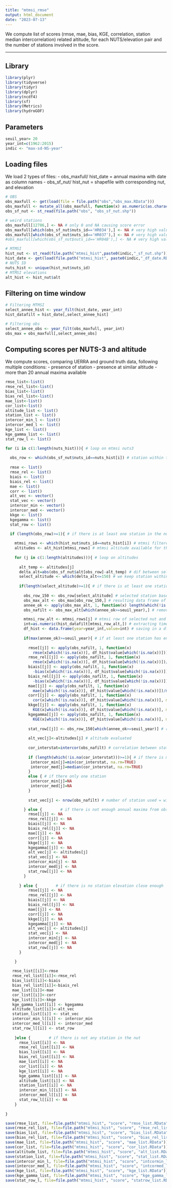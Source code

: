 ```yaml
---
title: "mtmsi_rmse"
output: html_document
date: "2023-07-13"
---
```


We compute list of scores (rmse, mae, bias, KGE, correlation, station median intercorrelation) related altitude, for each NUTS/elevation pair and the number of stations involved in the score.

---

## Library

```r

library(plyr)
library(tidyverse)
library(tidyr)
library(dplyr)
library(ncdf4)
library(sf)
library(Metrics)
library(hydroGOF)

```

## Parameters

```r

seuil_year= 20 
year_int=c(1962:2015)
indic <- "max-sd-NS-year"

```

## Loading files

We load 2 types of files:
- obs_maxfull/ hist_date = annual maxima with date as column names
- obs_sf_nut/ hist_nut = shapefile with corresponding nut, and elevation 

```r

# OBS
obs_maxfull <- get(load(file = file.path("obs","obs_max.RData")))
obs_maxfull <- mutate_all(obs_maxfull, function(x) as.numeric(as.character(x)))
obs_sf_nut <- st_read(file.path("obs", "obs_sf_nut.shp"))

# weird stations
obs_maxfull[12786,] <- NA # only 0 and NA causing score error
obs_maxfull[which(obs_sf_nut$nuts_id=='HR034'),] <- NA # very high values at 300m
obs_maxfull[which(obs_sf_nut$nuts_id=='HR037'),] <- NA # very high values at 200m
#obs_maxfull[which(obs_sf_nut$nuts_id=='HR04B'),] <- NA # very high values at 100m

# MTMSI
hist_nut <- st_read(file.path("mtmsi_hist",paste0(indic,"_sf_nut.shp"))) # dataframe with nuts correspondances
hist_date <- get(load(file.path("mtmsi_hist", paste0(indic,"_df_date.RData")))) # dataframe with dates
# NUTS ID
nuts_hist <- unique(hist_nut$nuts_id)
# MTMSI elevations
alt_hist <- hist_nut$alt

```

## Filtering on time window

```r

# Filtering MTMSI 
select_annee_hist <- year_filt(hist_date, year_int)
hist_datafilt = hist_date[,select_annee_hist]

# Filtering obs 
select_annee_obs <- year_filt(obs_maxfull, year_int)
obs_max = obs_maxfull[,select_annee_obs]

```

## Computing scores per NUTS-3 and altitude

We compute scores, comparing UERRA and ground truth data, following multiple conditions:
- presence of station
- presence at similar altitude
- more than 20 annual maxima available

```r

rmse_list<-list()
rmse_rel_list<-list()
bias_list<-list()
bias_rel_list<-list()
mae_list<-list()
cor_list<-list()
altitude_list <- list()
station_list <- list()
intercor_min_l <- list()
intercor_med_l <- list()
kge_list <- list()
kge_gamma_list <- list()
stat_row_l <- list()

for (i in c(1:length(nuts_hist))){ # loop on mtmsi nuts3 
  
  obs_row <- which(obs_sf_nut$nuts_id==nuts_hist[i]) # station within the selected nut3
  
  rmse <- list()
  rmse_rel <- list()
  biais <- list()
  biais_rel <- list()
  mae <- list()
  corr <- list()
  alt_vec <- vector()
  stat_vec <- vector()
  intercor_min <- vector()
  intercor_med <- vector()
  kkge <- list()
  kgegamma <- list()
  stat_row <- list()

  if (length(obs_row)>=1){ # if there is at least one station in the nut
    
    mtmsi_rows <- which(hist_nut$nuts_id==nuts_hist[i]) # mtmsi filtered on selected nuts3
    altitudes <- alt_hist[mtmsi_rows] # mtmsi altitude available for the nuts3
    
    for (j in c(1:length(altitudes))){ # loop on altitudes 
      
      alt_temp <- altitudes[j]
      delta_alt=abs(obs_sf_nut$alt[obs_row]-alt_temp) # dif between selected alt and station elevations
      select_altitude <- which(delta_alt<=150) # we keep station within 150m elevation delta
      
      if(length(select_altitude)>=1){ # if there is at least one station at same altitude
        
        obs_row_150 <- obs_row[select_altitude] # selected station based on nuts and altitude selection
        obs_max_alt <- obs_max[obs_row_150,] # resulting data frame of max
        annee_ok <- apply(obs_max_alt, 1, function(x) length(which(!is.na(x)))) # number of annual maxima available for every station
        obs_nafilt <- obs_max_alt[which(annee_ok>=seuil_year),] # removing data from station with less than  20 annual maxima

        mtmsi_row_alt <- mtmsi_rows[j] # mtmsi row of selected nut and altitude
        int=as.numeric(hist_datafilt[mtmsi_row_alt,]) # extracting timeseries of that row
        df_hist <- data.frame(year=year_int,value=int) # saving in a df
        
        if(max(annee_ok)>=seuil_year){ # if at least one station has enough annual max
          
          rmse[[j]] <- apply(obs_nafilt, 1, function(x) 
            rmse(x[which(!is.na(x))], df_hist$value[which(!is.na(x))]))
          rmse_rel[[j]] <- apply(obs_nafilt, 1, function(x) 
            rmse(x[which(!is.na(x))], df_hist$value[which(!is.na(x))])/mean(x, na.rm = TRUE)*100)
          biais[[j]] <- apply(obs_nafilt, 1, function(x) 
            -bias(x[which(!is.na(x))], df_hist$value[which(!is.na(x))]))
          biais_rel[[j]] <- apply(obs_nafilt, 1, function(x) 
            -bias(x[which(!is.na(x))], df_hist$value[which(!is.na(x))])/mean(x, na.rm = TRUE)*100)
          mae[[j]] <- apply(obs_nafilt, 1, function(x) 
            mae(x[which(!is.na(x))], df_hist$value[which(!is.na(x))])/mean(x, na.rm = TRUE))
          corr[[j]] <- apply(obs_nafilt, 1, function(x) 
            cor(x[which(!is.na(x))], df_hist$value[which(!is.na(x))], method = "pearson"))
          kkge[[j]] <- apply(obs_nafilt, 1, function(x) 
            KGE(x[which(!is.na(x))], df_hist$value[which(!is.na(x))], method = "2012"))
          kgegamma[[j]] <- apply(obs_nafilt, 1, function(x) 
            KGE(x[which(!is.na(x))], df_hist$value[which(!is.na(x))], method = "2012", out.type="full")$KGE.elements[3])
          
          stat_row[[j]] <- obs_row_150[which(annee_ok>=seuil_year)] # rows of selected station, to keep track of which station were used
          
          alt_vec[j]<-altitudes[j] # altitude evaluated
          
          cor_interstat=intercor(obs_nafilt) # correlation between station
          
          if (length(which(!is.na(cor_interstat)))>=1){ # if there is more than 1 station, we summarize the intercor score
           intercor_min[j]=min(cor_interstat, na.rm=TRUE)
           intercor_med[j]=median(cor_interstat, na.rm=TRUE)
          }
          else { # if there only one station
           intercor_min[j]=NA
           intercor_med[j]=NA
          }
          
          stat_vec[j] <- nrow(obs_nafilt) # number of station used = with enough data

        } else {        # if there is not enough annual maxima from obs
          rmse[[j]] <- NA
          rmse_rel[[j]] <- NA
          biais[[j]] <- NA
          biais_rel[[j]] <- NA
          mae[[j]] <- NA
          corr[[j]] <- NA
          kkge[[j]] <- NA
          kgegamma[[j]] <- NA
          alt_vec[j] <- altitudes[j]
          stat_vec[j] <- NA
          intercor_min[j] <- NA
          intercor_med[j] <- NA
          stat_row[[j]] <- NA
        }
      
      } else {        # if there is no station elevation close enough
          rmse[[j]] <- NA
          rmse_rel[[j]] <- NA
          biais[[j]] <- NA
          biais_rel[[j]] <- NA
          mae[[j]] <- NA
          corr[[j]] <- NA
          kkge[[j]] <- NA 
          kgegamma[[j]] <- NA
          alt_vec[j] <- altitudes[j]
          stat_vec[j] <- NA
          intercor_min[j] <- NA
          intercor_med[j] <- NA
          stat_row[[j]] <- NA
      }

    } 
    
   rmse_list[[i]]<-rmse
   rmse_rel_list[[i]]<-rmse_rel
   bias_list[[i]]<-biais
   bias_rel_list[[i]]<-biais_rel
   mae_list[[i]]<-mae
   cor_list[[i]]<-corr
   kge_list[[i]]<-kkge 
   kge_gamma_list[[i]] <- kgegamma
   altitude_list[[i]]<-alt_vec
   station_list[[i]] <- stat_vec
   intercor_min_l[[i]] <- intercor_min
   intercor_med_l[[i]] <- intercor_med
   stat_row_l[[i]] <- stat_row
   
    }else {        # if there is not any station in the nut
      rmse_list[[i]] <- NA
      rmse_rel_list[[i]] <- NA
      bias_list[[i]] <- NA
      bias_rel_list[[i]] <- NA
      mae_list[[i]] <- NA
      cor_list[[i]] <- NA
      kge_list[[i]] <- NA 
      kge_gamma_list[[i]] <- NA
      altitude_list[[i]] <- NA
      station_list[[i]] <- NA
      intercor_min_l[[i]] <- NA
      intercor_med_l[[i]] <- NA
      stat_row_l[[i]] <- NA
    }
      
}

save(rmse_list, file=file.path("mtmsi_hist", "score", "rmse_list.RData"))
save(rmse_rel_list, file=file.path("mtmsi_hist", "score", "rmse_rel_list.RData"))
save(bias_list, file=file.path("mtmsi_hist", "score", "bias_list.RData"))
save(bias_rel_list, file=file.path("mtmsi_hist", "score", "bias_rel_list.RData"))
save(mae_list, file=file.path("mtmsi_hist", "score", "mae_list.RData"))
save(cor_list, file=file.path("mtmsi_hist", "score", "cor_list.RData"))
save(altitude_list, file=file.path("mtmsi_hist", "score", "alt_list.RData"))
save(station_list, file=file.path("mtmsi_hist", "score", "stat_list.RData"))
save(intercor_min_l, file=file.path("mtmsi_hist", "score", "intcormin_list.RData"))
save(intercor_med_l, file=file.path("mtmsi_hist", "score", "intcormed_list.RData"))
save(kge_list, file=file.path("mtmsi_hist", "score", "kge_list.RData"))
save(kge_gamma_list, file=file.path("mtmsi_hist", "score", "kge_gamma_list.RData"))
save(stat_row_l, file=file.path("mtmsi_hist", "score", "statrow_list.RData"))

```


